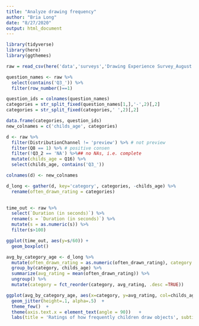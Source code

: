 ```yaml
---
title: "Analyze drawing frequency"
author: "Bria Long"
date: "8/27/2020"
output: html_document
---
```


```r
library(tidyverse)
library(here)
library(ggthemes)
```

```r
raw = read_csv(here('data','surveys','Drawing Experience Survey_August 27, 2020_13.41.csv'))
```

```r
question_names <- raw %>%
  select(contains('Q3_')) %>%
  filter(row_number()==1) 

question_ids = colnames(question_names)
categories = str_split_fixed(question_names[1,],'-',2)[,2]
categories = str_split_fixed(categories,' ',2)[,2]

data.frame(categories, question_ids)
new_colnames = c('childs_age', categories)

d <- raw %>%
  filter(DistributionChannel != 'preview') %>% # not preview
  filter(Q8 == 1) %>% # positive consen
  filter(!Q3_2 == 'NA') %>%## no NAs, i.e. complete
  mutate(childs_age = Q16) %>%
  select(childs_age, contains('Q3_'))

colnames(d) <- new_colnames

d_long <- gather(d, key='category', categories, -childs_age) %>%
  rename(often_drawn_rating = categories)
  
```

```r
time_out <- raw %>%
  select(`Duration (in seconds)`) %>%
  rename(s = `Duration (in seconds)`) %>%
  mutate(s = as.numeric(s)) %>%
  filter(s>100) 

ggplot(time_out, aes(y=s/60)) +
  geom_boxplot()
```

```r
avg_by_category_age <- d_long %>%
  mutate(often_drawn_rating = as.numeric(often_drawn_rating), category = factor(category)) %>%
  group_by(category, childs_age) %>%
  summarize(avg_rating = mean(often_drawn_rating)) %>%
  ungroup() %>%
  mutate(category = fct_reorder(category, avg_rating, .desc =TRUE))
```

```r
ggplot(avg_by_category_age, aes(x=category, y=avg_rating, col=childs_age)) + 
  geom_jitter(height=.1, alpha=.5)  +
  theme_few()  + 
  theme(axis.text.x = element_text(angle = 90))   + 
  labs(title = 'Ratings of how frequently children draw objects', subtitle = ('1 = Never, 2=Once or Twice, 3=A few times, 4=Frequently, 5=Nearly every time they draw'), y = 'Avg Frequency Drawn', x = 'Category') 
  
  
```